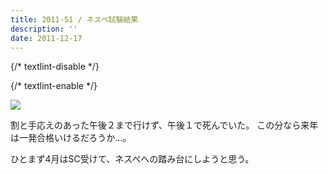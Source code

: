```yaml
---
title: 2011-51 / ネスペ試験結果
description: ''
date: 2011-12-17
---
```


{/* textlint-disable */}


{/* textlint-enable */}

![](/img/blog/2011-51/20111228144020.jpeg)

割と手応えのあった午後２まで行けず、午後１で死んでいた。
この分なら来年は一発合格いけるだろうか…。

ひとまず4月はSC受けて、ネスペへの踏み台にしようと思う。

